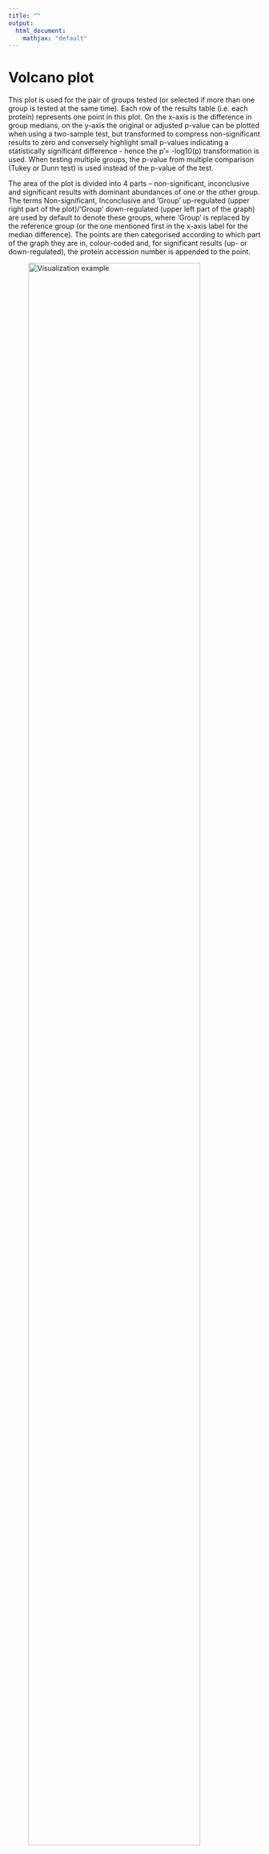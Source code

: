 ```yaml
---
title: ""
output: 
  html_document:
    mathjax: "default"
---
```

# Volcano plot

This plot is used for the pair of groups tested (or selected if more than one group is tested at the same time). Each row of the results table (i.e. each protein) represents one point in this plot. On the x-axis is the difference in group medians, on the y-axis the original or adjusted p-value can be plotted when using a two-sample test, but transformed to compress non-significant results to zero and conversely highlight small p-values indicating a statistically significant difference - hence the p'= -log10(p) transformation is used. When testing multiple groups, the p-value from multiple comparison (Tukey or Dunn test) is used instead of the p-value of the test.

The area of the plot is divided into 4 parts -- non-significant, inconclusive and significant results with dominant abundances of one or the other group. The terms Non-significant, Inconclusive and 'Group' up-regulated (upper right part of the plot)/'Group' down-regulated (upper left part of the graph) are used by default to denote these groups, where 'Group' is replaced by the reference group (or the one mentioned first in the x-axis label for the median difference). The points are then categorised according to which part of the graph they are in, colour-coded and, for significant results (up- or down-regulated), the protein accession number is appended to the point. 

![Visualization example](helper_an_volcano_1.png){width=90%}

The level of the horizontal line (p-value threshold) and vertical lines (absolute median difference threshold) can be individually set by the user using the Edit plot appearance button. **P-value threshold value must be set in the original scale (not transformed) -- the transformation is done automatically.**

### Interactive infobox

When you hover the mouse cursor over a particular point, an info box appears with some information about that protein (in this order):
* accession number
* difference of group medians
* back-transformed p-value from the y-axis (original, adjusted or the one from the multiple comparison)
